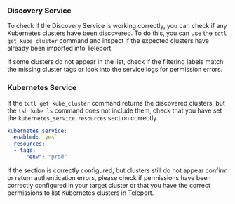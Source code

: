 ### Discovery Service

To check if the Discovery Service is working correctly, you can check if any Kubernetes 
clusters have been discovered. To do this, you can use the `tctl get kube_cluster` 
command and inspect if the expected clusters have already been imported into Teleport.

If some clusters do not appear in the list, check if the filtering labels match 
the missing cluster tags or look into the service logs for permission errors.

### Kubernetes Service

If the `tctl get kube_cluster` command returns the discovered clusters, but the 
`tsh kube ls` command does not include them, check that you have set the 
`kubernetes_service.resources` section correctly.

```yaml
kubernetes_service:
  enabled: `yes`
  resources:
  - tags:
      "env": "prod"
```

If the section is correctly configured, but clusters still do not appear confirm or 
return authentication errors, please check if permissions have been correctly configured 
in your target cluster or that you have the correct permissions to list Kubernetes clusters 
in Teleport.
